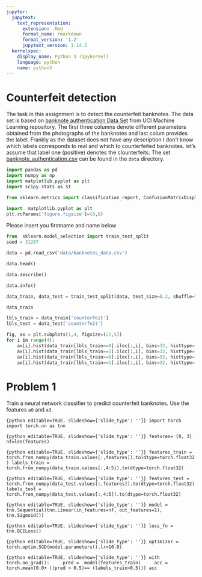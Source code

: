 ```yaml
---
jupyter:
  jupytext:
    text_representation:
      extension: .Rmd
      format_name: rmarkdown
      format_version: '1.2'
      jupytext_version: 1.14.5
  kernelspec:
    display_name: Python 3 (ipykernel)
    language: python
    name: python3
---
```


<!-- #region editable=true slideshow={"slide_type": ""} -->
# Counterfeit detection
<!-- #endregion -->

The task in this assignment is to detect the  counterfeit banknotes. The data set is based on [banknote authentication Data Set ](https://archive.ics.uci.edu/ml/datasets/banknote+authentication#) from UCI Machine Learning repository. The first three columns denote different parameters obtained from the photographs of the banknotes and last colum provides the label. Frankly as the dataset does not have any description I don't know  which labels corresponds to real and which to counterfeited banknotes. let's assume that label one (positive) denotes the clounterfeits. The set  [banknote_authentication.csv](./data/banknote_authentication.csv) can be found in the `data`  directory.

```python
import pandas as pd
import numpy as np
import matplotlib.pyplot as plt
import scipy.stats as st
```

```python
from sklearn.metrics import classification_report, ConfusionMatrixDisplay
```

```python
import  matplotlib.pyplot as plt
plt.rcParams['figure.figsize']=(8,8)
```

Please insert you  firstname  and name below

```python
from  sklearn.model_selection import train_test_split
seed = 31287
```

```python
data = pd.read_csv('data/banknotes_data.csv')
```

```python
data.head()
```

```python
data.describe()
```

```python
data.info()
```

```python
data_train, data_test = train_test_split(data, test_size=0.2, shuffle=True, stratify=data.loc[:,'counterfeit'], random_state=seed)
```

```python
data_train
```

```python
lbls_train = data_train['counterfeit']
lbls_test = data_test['counterfeit']
```

```python
fig, ax = plt.subplots(1,4, figsize=(22,5))
for i in range(4):
    ax[i].hist(data_train[lbls_train==0].iloc[:,i], bins=32, histtype='step', color='blue')
    ax[i].hist(data_train[lbls_train==1].iloc[:,i], bins=32, histtype='step', color='red')
    ax[i].hist(data_train[lbls_train==0].iloc[:,i], bins=32, histtype='bar', color='lightblue', alpha=0.25)
    ax[i].hist(data_train[lbls_train==1].iloc[:,i], bins=32, histtype='bar', color='orange', alpha =0.25)
```

<!-- #region editable=true slideshow={"slide_type": ""} -->
# Problem 1
<!-- #endregion -->

<!-- #region editable=true slideshow={"slide_type": ""} -->
Train a neural network classifier to predict counterfeit banknotes. Use the features `a0` and `a3`. 
<!-- #endregion -->

```{python editable=TRUE, slideshow={'slide_type': ''}}
import torch
import torch.nn as tnn
```

```{python editable=TRUE, slideshow={'slide_type': ''}}
features= [0, 3]
nf=len(features)
```

```{python editable=TRUE, slideshow={'slide_type': ''}}
features_train = torch.from_numpy(data_train.values[:,features]).to(dtype=torch.float32)
labels_train = torch.from_numpy(data_train.values[:,4:5]).to(dtype=torch.float32)
```

```{python editable=TRUE, slideshow={'slide_type': ''}}
features_test = torch.from_numpy(data_test.values[:,features]).to(dtype=torch.float32)
labels_test = torch.from_numpy(data_test.values[:,4:5]).to(dtype=torch.float32)
```

```{python editable=TRUE, slideshow={'slide_type': ''}}
model = tnn.Sequential(tnn.Linear(in_features=nf, out_features=1), tnn.Sigmoid())
```

```{python editable=TRUE, slideshow={'slide_type': ''}}
loss_fn = tnn.BCELoss()
```

```{python editable=TRUE, slideshow={'slide_type': ''}}
optimizer = torch.optim.SGD(model.parameters(),lr=10.0)
```

```{python editable=TRUE, slideshow={'slide_type': ''}}
with torch.no_grad():
    pred =  model(features_train)
    acc = torch.mean(0.0+ ((pred > 0.5)== (labels_train>0.5)))
acc    
```
